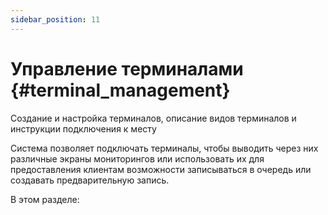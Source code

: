 ```yaml
---
sidebar_position: 11
---
```



# Управление терминалами {#terminal_management}

Создание и настройка терминалов, описание видов терминалов и инструкции подключения к месту

Система позволяет подключать терминалы, чтобы выводить через них различные экраны мониторингов или использовать их для предоставления клиентам возможности записываться в очередь или создавать предварительную запись.

В этом разделе:
<DocCardList/>

[//]: # (-   [Типы терминалов]&#40;terminal_types.mdx&#41;)

[//]: # (-   [Создание и подключение терминала]&#40;terminal_creation.mdx&#41;)



